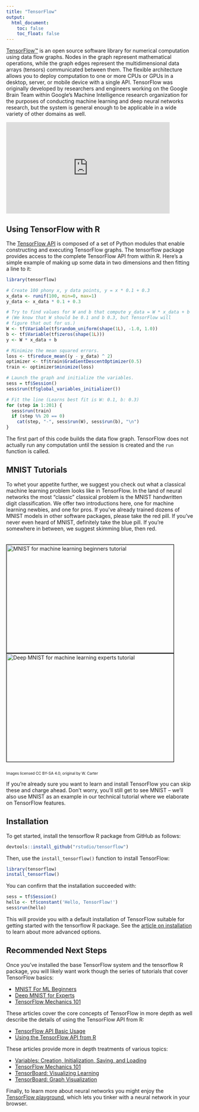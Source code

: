 ```yaml
---
title: "TensorFlow"
output: 
  html_document:
    toc: false
    toc_float: false
---
```


<div class="row">

<div class="col-md-6">

[TensorFlow™](https://tensorflow.org) is an open source software library for numerical computation using data flow graphs. Nodes in the graph represent mathematical operations, while the graph edges represent the multidimensional data arrays (tensors) communicated between them. The flexible architecture allows you to deploy computation to one or more CPUs or GPUs in a desktop, server, or mobile device with a single API. TensorFlow was originally developed by researchers and engineers working on the Google Brain Team within Google's Machine Intelligence research organization for the purposes of conducting machine learning and deep neural networks research, but the system is general enough to be applicable in a wide variety of other domains as well.

</div>

<div class="col-md-6">
<iframe id="video" src="https://www.youtube.com/embed/oZikw5k_2FM" frameborder="0" allowfullscreen width="440" height="246"></iframe>
</div>

</div>

## Using TensorFlow with R

The [TensorFlow API](https://www.tensorflow.org/api_docs/python/index.html) is composed of a set of Python modules that enable constructing and executing TensorFlow graphs. The tensorflow package provides access to the complete TensorFlow API from within R.  Here's a simple example of making up some data in two dimensions and then fitting a line to it:

```r
library(tensorflow)

# Create 100 phony x, y data points, y = x * 0.1 + 0.3
x_data <- runif(100, min=0, max=1)
y_data <- x_data * 0.1 + 0.3

# Try to find values for W and b that compute y_data = W * x_data + b
# (We know that W should be 0.1 and b 0.3, but TensorFlow will
# figure that out for us.)
W <- tf$Variable(tf$random_uniform(shape(1L), -1.0, 1.0))
b <- tf$Variable(tf$zeros(shape(1L)))
y <- W * x_data + b

# Minimize the mean squared errors.
loss <- tf$reduce_mean((y - y_data) ^ 2)
optimizer <- tf$train$GradientDescentOptimizer(0.5)
train <- optimizer$minimize(loss)

# Launch the graph and initialize the variables.
sess = tf$Session()
sess$run(tf$global_variables_initializer())

# Fit the line (Learns best fit is W: 0.1, b: 0.3)
for (step in 1:201) {
  sess$run(train)
  if (step %% 20 == 0)
    cat(step, "-", sess$run(W), sess$run(b), "\n")
}
```

The first part of this code builds the data flow graph.  TensorFlow does not actually run any computation until the session is created and the `run` function is called.

## MNIST Tutorials

To whet your appetite further, we suggest you check out what a classical machine learning problem looks like in TensorFlow.  In the land of neural networks the most "classic" classical problem is the MNIST handwritten digit classification.  We offer two introductions here, one for machine learning newbies, and one for pros. If you've already trained dozens of MNIST models in other software packages, please take the red pill.  If you've never even heard of MNIST, definitely take the blue pill.  If you're somewhere in between, we suggest skimming blue, then red.

<div style="width:100%; margin:auto; margin-bottom:10px; margin-top:20px; display: flex; flex-direction: row">
 <a href="tutorial_mnist_beginners.html" title="MNIST for ML Beginners tutorial">
   <img width=450 height=291 style="flex-grow:1; flex-shrink:1; border: 1px solid black;" src="images/blue_pill.png" alt="MNIST for machine learning beginners tutorial" />
 </a>
 <a href="tutorial_mnist_pros.html" title="Deep MNIST for ML Experts tutorial">
   <img width=450 height=291 style="flex-grow:1; flex-shrink:1; border: 1px solid black;" src="images/red_pill.png" alt="Deep MNIST for machine learning experts tutorial" />
 </a>
</div>
<p style="font-size:10px;">Images licensed CC BY-SA 4.0; original by W. Carter</p>

If you're already sure you want to learn and install TensorFlow you can skip these and charge ahead.  Don't worry, you'll still get to see MNIST -- we'll also use MNIST as an example in our technical tutorial where we elaborate on TensorFlow features.


## Installation

To get started, install the tensorflow R package from GitHub as follows:

```r
devtools::install_github("rstudio/tensorflow")
```

Then, use the `install_tensorflow()` function to install TensorFlow:

```r
library(tensorflow)
install_tensorflow()
```

You can confirm that the installation succeeded with:

```r
sess = tf$Session()
hello <- tf$constant('Hello, TensorFlow!')
sess$run(hello)
```

This will provide you with a default installation of TensorFlow suitable for getting started with the tensorflow R package. See the [article on installation](installation.html) to learn about more advanced options.

## Recommended Next Steps

Once you've installed the base TensorFlow system and the tensorflow R package, you will likely want work though the series of tutorials that cover TensorFlow basics:

* [MNIST For ML Beginners](tutorial_mnist_beginners.html)
* [Deep MNIST for Experts](tutorial_mnist_pros.html)
* [TensorFlow Mechanics 101](tutorial_tensorflow_mechanics.html)

These articles cover the core concepts of TensorFlow in more depth as well describe the details of using the TensorFlow API from R:

* [TensorFlow API Basic Usage](basic_usage.html)
* [Using the TensorFlow API from R](using_tensorflow_api.html)

These articles provide more in depth treatments of various topics:

* [Variables: Creation, Initialization, Saving, and Loading](howto_variables.html)
* [TensorFlow Mechanics 101](tutorial_tensorflow_mechanics.html)
* [TensorBoard: Visualizing Learning](howto_summaries_and_tensorboard.html)
* [TensorBoard: Graph Visualization](howto_graph_viz.html)

Finally, to learn more about neural networks you might enjoy the [TensorFlow playground](http://playground.tensorflow.org), which lets you tinker with a neural network in your browser.
